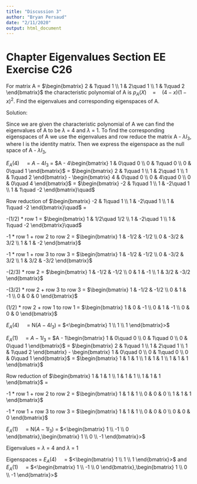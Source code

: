 ---
title: "Discussion 3"
author: "Bryan Persaud"
date: "2/11/2020"
output: html_document
---

# Chapter Eigenvalues Section EE Exercise C26

For matrix A = $\begin{bmatrix} 2 & 1\quad 1 \\ 1 & 2\quad 1 \\ 1 & 1\quad 2 \end{bmatrix}$ the characteristic polynomial of A is $p_{ A }{ (X)\quad =\quad (4-x){ (1-x) }^{ 2 } }$. Find the eigenvalues and corresponding eigenspaces of A.

Solution:

Since we are given the characteristic polynomial of A we can find the eigenvalues of A to be $\lambda$ = 4 and $\lambda$ = 1. To find the corresponding eigenspaces of A we use the eigenvalues and row reduce the matrix A - $\lambda$$I_{ 3 }$, where I is the identity matrix. Then we express the eigenspace as the null space of A - $\lambda$$I_{ 3 }$,

$E_{ A }(4)\quad$ = $A - 4I_{ 3 }$
                  = $A - 4\begin{bmatrix} 1 & 0\quad 0 \\ 0 & 1\quad 0 \\ 0 & 0\quad 1 \end{bmatrix}$
                  = $\begin{bmatrix} 2 & 1\quad 1 \\ 1 & 2\quad 1 \\ 1 & 1\quad 2 \end{bmatrix} - \begin{bmatrix} 4 & 0\quad 0 \\ 0 & 4\quad 0 \\ 0 & 0\quad 4 \end{bmatrix}$
                  = $\begin{bmatrix} -2 & 1\quad 1 \\ 1 & -2\quad 1 \\ 1 & 1\quad -2 \end{bmatrix}\quad$

Row reduction of $\begin{bmatrix} -2 & 1\quad 1 \\ 1 & -2\quad 1 \\ 1 & 1\quad -2 \end{bmatrix}\quad$ =

-(1/2) * row 1 = $\begin{bmatrix} 1 & 1/2\quad 1/2 \\ 1 & -2\quad 1 \\ 1 & 1\quad -2 \end{bmatrix}\quad$

-1 * row 1 + row 2 to row 2 = $\begin{bmatrix} 1 & -1/2 & -1/2 \\ 0 & -3/2 & 3/2 \\ 1 & 1 & -2 \end{bmatrix}$

-1 * row 1 + row 3 to row 3 = $\begin{bmatrix} 1 & -1/2 & -1/2 \\ 0 & -3/2 & 3/2 \\ 1 & 3/2 & -3/2 \end{bmatrix}$

-(2/3) * row 2 = $\begin{bmatrix} 1 & -1/2 & -1/2 \\ 0 & 1 & -1 \\ 1 & 3/2 & -3/2 \end{bmatrix}$

-(3/2) * row 2 + row 3 to row 3 = $\begin{bmatrix} 1 & -1/2 & -1/2 \\ 0 & 1 & -1 \\ 0 & 0 & 0 \end{bmatrix}$

(1/2) * row 2 + row 1 to row 1 = $\begin{bmatrix} 1 & 0 & -1 \\ 0 & 1 & -1 \\ 0 & 0 & 0 \end{bmatrix}$

$E_{ A }(4)\quad$ = N($A - 4I_{ 3 }$) = $<\begin{bmatrix} 1 \\ 1 \\ 1 \end{bmatrix}>$

$E_{ A }(1)\quad$ = $A - 1I_{ 3 }$ 
                  = $A - 1\begin{bmatrix} 1 & 0\quad 0 \\ 0 & 1\quad 0 \\ 0 & 0\quad 1 \end{bmatrix}$
                  = $\begin{bmatrix} 2 & 1\quad 1 \\ 1 & 2\quad 1 \\ 1 & 1\quad 2 \end{bmatrix} - \begin{bmatrix} 1 & 0\quad 0 \\ 0 & 1\quad 0 \\ 0 & 0\quad 1 \end{bmatrix}$
                  = $\begin{bmatrix} 1 & 1 & 1 \\ 1 & 1 & 1 \\ 1 & 1 & 1 \end{bmatrix}$

Row reduction of $\begin{bmatrix} 1 & 1 & 1 \\ 1 & 1 & 1 \\ 1 & 1 & 1 \end{bmatrix}$ = 

-1 * row 1 + row 2 to row 2 = $\begin{bmatrix} 1 & 1 & 1 \\ 0 & 0 & 0 \\ 1 & 1 & 1 \end{bmatrix}$

-1 * row 1 + row 3 to row 3 = $\begin{bmatrix} 1 & 1 & 1 \\ 0 & 0 & 0 \\ 0 & 0 & 0 \end{bmatrix}$

$E_{ A }(1)\quad$ = N($A - 1I_{ 3 }$) = $<\begin{bmatrix} 1 \\ -1 \\ 0 \end{bmatrix},\begin{bmatrix} 1 \\ 0 \\ -1 \end{bmatrix}>$

Eigenvalues = $\lambda$ = 4 and $\lambda$ = 1

Eigenspaces = $E_{ A }(4)\quad$ = $<\begin{bmatrix} 1 \\ 1 \\ 1 \end{bmatrix}>$ and $E_{ A }(1)\quad$ =  $<\begin{bmatrix} 1 \\ -1 \\ 0 \end{bmatrix},\begin{bmatrix} 1 \\ 0 \\ -1 \end{bmatrix}>$